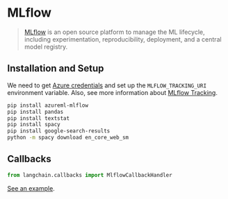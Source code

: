 # MLflow

> [MLflow](https://www.mlflow.org/) is an open source platform to manage the ML lifecycle, including experimentation,
> reproducibility, deployment, and a central model registry.

## Installation and Setup

We need to get [Azure credentials](https://www.mlflow.org/docs/latest/quickstart.html) and
set up the `MLFLOW_TRACKING_URI` environment variable.
Also, see more information about [MLflow Tracking](https://learn.microsoft.com/en-us/azure/machine-learning/concept-mlflow?view=azureml-api-2).

```bash
pip install azureml-mlflow
pip install pandas
pip install textstat
pip install spacy
pip install google-search-results
python -m spacy download en_core_web_sm
```


## Callbacks

```python
from langchain.callbacks import MlflowCallbackHandler
```

[See an example](/docs/modules/callbacks/integrations/mlflow.html).

